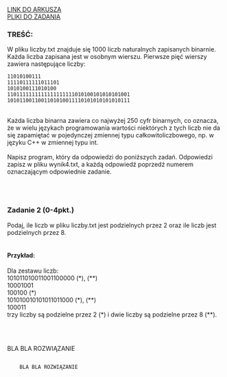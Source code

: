 
<div className="box_link"><a className="link" target="_blank" href="https://cke.gov.pl/images/_EGZAMIN_MATURALNY_OD_2015/Arkusze_egzaminacyjne/2015/formula_od_2015/MIN-R2_1P-152.pdf">LINK DO ARKUSZA</a>
<br/>
<a className="link" href="https://cke.gov.pl/images/_EGZAMIN_MATURALNY_OD_2015/Arkusze_egzaminacyjne/2015/formula_od_2015/Dane_PR2.zip">PLIKI DO ZADANIA</a>
</div>

### TREŚĆ:
W pliku liczby.txt znajduje się 1000 liczb naturalnych zapisanych binarnie. Każda
liczba zapisana jest w osobnym wierszu. Pierwsze pięć wierszy zawiera następujące liczby:<br/>

```
11010100111
11110111111011101
1010100111010100
1101111111111111111111010100101010101001
1010110011001101010011110101010101010111
```
<br/>
Każda liczba binarna zawiera co najwyżej <span className="bold">250 cyfr binarnych</span>, co oznacza, że w wielu
językach programowania wartości niektórych z tych liczb nie da się zapamiętać
w pojedynczej zmiennej typu całkowitoliczbowego, np. w języku C++ w zmiennej typu
int.<br/><br/>
<span className="bold">Napisz program</span>, który da odpowiedzi do poniższych zadań. Odpowiedzi zapisz w pliku
wynik4.txt, a każdą odpowiedź poprzedź numerem oznaczającym odpowiednie zadanie. 


<br/><br/>

### Zadanie 2   (0-4pkt.)
Podaj, ile liczb w pliku liczby.txt jest podzielnych przez 2 oraz ile liczb jest podzielnych
przez 8.<br/><br/>

#### Przykład:
Dla zestawu liczb:<br/>
101011010011001100000 (\*), (\*\*)<br/>
10001001<br/>
100100 (\*)<br/>
101010010101011011000 (\*), (\*\*)<br/>
100011<br/>
trzy liczby są podzielne przez 2 (*) i dwie liczby są podzielne przez 8 (**). 

<br/><br/>



<Dropdown title="PRZYKŁADOWE ROZWIĄZANIE">
    <p className={`dropdown_text`}>
        BLA BLA ROZWIĄZANIE
    </p>
</Dropdown>

<Dropdown title="PRZYKŁADOWE ROZWIĄZANIE">
    <Code>
    BLA BLA ROZWIĄZANIE
    </Code>
</Dropdown>